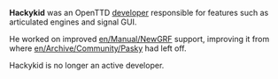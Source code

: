 {{en/Archive/Community/Infobox Developer|
realname=Unknown|
birthyear=Unknown|
codingspec=NewGRF support|
currentstat=Inactive/Retired|
website=http://www.openttd.org|
}}
'''Hackykid''' was an OpenTTD [[en/Archive/Community/Developers|developer]] responsible for features such as articulated engines and signal GUI.

He worked on improved [[en/Manual/NewGRF]] support, improving it from where [[en/Archive/Community/Pasky]] had left off.

Hackykid is no longer an active developer.